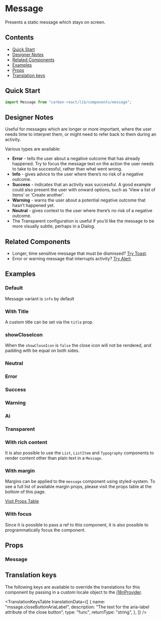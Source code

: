 

<Meta of={MessageStories} />

# Message

Presents a static message which stays on screen.

## Contents

- [Quick Start](#quick-start)
- [Designer Notes](#designer-notes)
- [Related Components](#related-components)
- [Examples](#examples)
- [Props](#props)
- [Translation keys](#translation-keys)

## Quick Start

```javascript
import Message from "carbon-react/lib/components/message";
```

## Designer Notes

Useful for messages which are longer or more important, where the user needs time to interpret them, or might need to refer back to them during an activity.

Various types are available:

- **Error** - tells the user about a negative outcome that has already happened. Try to focus the message text on the action the user needs to take to be successful, rather than what went wrong.
- **Info** - gives advice to the user where there’s no risk of a negative outcome.
- **Success** - indicates that an activity was successful. A good example could also present the user with onward options, such as ‘View a list of items’ or ‘Create another’.
- **Warning** - warns the user about a potential negative outcome that hasn’t happened yet.
- **Neutral** - gives context to the user where there’s no risk of a negative outcome.
- The Transparent configuration is useful if you’d like the message to be more visually subtle, perhaps in a Dialog.

## Related Components

- Longer, time sensitive message that must be dismissed? [Try Toast](../?path=/docs/toast--docs).
- Error or warning message that interrupts activity? [Try Alert](../?path=/docs/alert--docs).

## Examples

### Default

Message variant is `info` by default

<Canvas of={MessageStories.Default} />

### With Title

A custom title can be set via the `title` prop.

<Canvas of={MessageStories.WithTitle} />

### showCloseIcon

When the `showCloseIcon` is `false` the close icon will not be rendered, and padding with be equal on both sides.

<Canvas of={MessageStories.ShowCloseIcon} />

### Neutral

<Canvas of={MessageStories.Neutral} />

### Error

<Canvas of={MessageStories.Error} />

### Success

<Canvas of={MessageStories.Success} />

### Warning

<Canvas of={MessageStories.Warning} />

### Ai

<Canvas of={MessageStories.Ai} />

### Transparent

<Canvas of={MessageStories.Transparent} />

### With rich content

It is also possible to use the `List`, `ListItem` and `Typography` components to render content other than plain text in a `Message`.

<Canvas of={MessageStories.WithRichContent} />

### With margin

Margins can be applied to the `message` component using styled-system.
To see a full list of available margin props, please visit the props table at the bottom of this page.

[Visit Props Table](#props)

<Canvas of={MessageStories.WithMargin} />

### With focus

Since it is possible to pass a ref to this component, it is also possible to programmatically focus the component.

<Canvas of={MessageStories.WithFocus} />

## Props

### Message

<ArgTypes of={MessageStories} />

## Translation keys

The following keys are available to override the translations for this component by passing in a custom locale object to the
[i18nProvider](../?path=/docs/documentation-i18n--docs).

<TranslationKeysTable
  translationData={[
    {
      name: "mssage.closeButtonAriaLabel",
      description: "The text for the aria-label attribute of the close button",
      type: "func",
      returnType: "string",
    },
  ]}
/>

